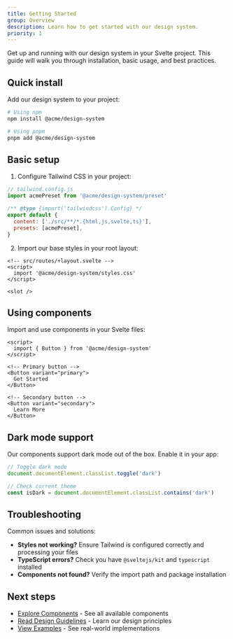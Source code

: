 ```yaml
---
title: Getting Started
group: Overview
description: Learn how to get started with our design system.
priority: 1
---
```


Get up and running with our design system in your Svelte project. This guide will walk you through installation, basic usage, and best practices.

## Quick install

Add our design system to your project:

```bash
# Using npm
npm install @acme/design-system

# Using pnpm
pnpm add @acme/design-system
```

## Basic setup

1. Configure Tailwind CSS in your project:

```js
// tailwind.config.js
import acmePreset from '@acme/design-system/preset'

/** @type {import('tailwindcss').Config} */
export default {
  content: ['./src/**/*.{html,js,svelte,ts}'],
  presets: [acmePreset],
}
```

2. Import our base styles in your root layout:

```svelte
<!-- src/routes/+layout.svelte -->
<script>
  import '@acme/design-system/styles.css'
</script>

<slot />
```

## Using components

Import and use components in your Svelte files:

```svelte
<script>
  import { Button } from '@acme/design-system'
</script>

<!-- Primary button -->
<Button variant="primary">
  Get Started
</Button>

<!-- Secondary button -->
<Button variant="secondary">
  Learn More
</Button>
```

## Dark mode support

Our components support dark mode out of the box. Enable it in your app:

```js
// Toggle dark mode
document.documentElement.classList.toggle('dark')

// Check current theme
const isDark = document.documentElement.classList.contains('dark')
```

## Troubleshooting

Common issues and solutions:

- **Styles not working?** Ensure Tailwind is configured correctly and processing your files
- **TypeScript errors?** Check you have `@sveltejs/kit` and `typescript` installed
- **Components not found?** Verify the import path and package installation

## Next steps

- [Explore Components](/components/button) - See all available components
- [Read Design Guidelines](/foundations/colors) - Learn our design principles
- [View Examples](/examples) - See real-world implementations

